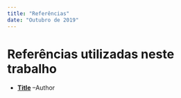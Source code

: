 ```yaml
---
title: "Referências"
date: "Outubro de 2019"
---
```


# Referências utilizadas neste trabalho

- [**Title**](https://www.site.com/) --Author